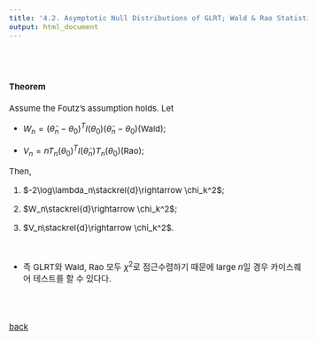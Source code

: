 ---
title: '4.2. Asymptotic Null Distributions of GLRT; Wald & Rao Statistics'
output: html_document
---


<style type="text/css">
  body, td {
    font-size: 15px;
  }
pre {
  font-size: 15px
}
</style>

<br>
<br>

#### Theorem
Assume the Foutz's assumption holds. Let

  * $W_n=(\hat\theta_n-\theta_0)^TI(\theta_0)(\hat\theta_n-\theta_0)$(Wald);

  * $V_n=nT_n(\theta_0)^TI(\hat\theta_n)T_n(\theta_0)$(Rao);

Then,

1. $-2\log\lambda_n\stackrel{d}\rightarrow \chi_k^2$;

2. $W_n\stackrel{d}\rightarrow \chi_k^2$;

3. $V_n\stackrel{d}\rightarrow \chi_k^2$.


<br>

   * 즉 GLRT와 Wald, Rao 모두 $\chi^2$로 점근수렴하기 때문에 large $n$일 경우 카이스퀘어 테스트를 할 수 있다다.


<br>
<br>

[back](../decision.html)